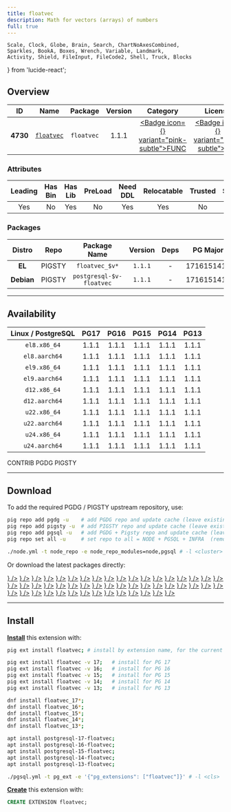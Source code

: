 ```yaml
---
title: floatvec
description: Math for vectors (arrays) of numbers
full: true
---
```


    Scale, Clock, Globe, Brain, Search, ChartNoAxesCombined,
    Sparkles, BookA, Boxes, Wrench, Variable, Landmark,
    Activity, Shield, FileInput, FileCode2, Shell, Truck, Blocks
} from 'lucide-react';

## Overview

| <TooltipIconButton tooltip="Extension unique identifier" side="top">ID</TooltipIconButton> | <TooltipIconButton tooltip="Extension name" side="top">Name</TooltipIconButton> | <TooltipIconButton tooltip="Package name for installation" side="top">Package</TooltipIconButton> | <TooltipIconButton tooltip="Latest available extension version" side="top">Version</TooltipIconButton> | <TooltipIconButton tooltip="Extension category" side="top">Category</TooltipIconButton> | <TooltipIconButton tooltip="Open source license" side="top">License</TooltipIconButton> | <TooltipIconButton tooltip="Programming language" side="top">Lang</TooltipIconButton> |
|:--------:|:--------:|:----------:|:--------------:|:---------------------------------------:|:------------------------------------------------------:|:----:|
| **4730** | [`floatvec`](https://github.com/pjungwir/floatvec) | `floatvec` | 1.1.1 | <a href="/ext/func" className="no-underline"><Badge icon={<Variable />} variant="pink-subtle">FUNC</Badge></a> | <a href="/ext/list/license#mit" className="no-underline"><Badge icon={<Scale />} variant="blue-subtle">MIT</Badge></a> | <a href="/ext/list/lang#c"><Badge icon={<FileCode2 />} variant="blue-subtle">C</Badge></a> |

### Attributes

| <TooltipIconButton tooltip="The Primary Leading extension in the Package" side="top">Leading</TooltipIconButton> | <TooltipIconButton tooltip="Contains binary utils" side="top">Has Bin</TooltipIconButton> | <TooltipIconButton tooltip="Contains .so shared library files" side="top">Has Lib</TooltipIconButton> | <TooltipIconButton tooltip="Requires preloading via shared_preload_libraries" side="top">PreLoad</TooltipIconButton> | <TooltipIconButton tooltip="Requires CREATE EXTENSION DDL command" side="top">Need DDL</TooltipIconButton> | <TooltipIconButton tooltip="Can be installed in any schema" side="top">Relocatable</TooltipIconButton> | <TooltipIconButton tooltip="Can be created by non-superuser" side="top">Trusted</TooltipIconButton> | <TooltipIconButton tooltip="Schemas used by this extension" side="top">Schemas</TooltipIconButton> |
|:-------:|:-------:|:-------:|:-------:|:--------:|:-----------:|:-------:|:-------:|
| Yes | No | Yes | No | Yes | Yes | No | - |

### Packages

| <TooltipIconButton tooltip="Linux distribution family, EL or Debian" side="top">Distro</TooltipIconButton> | <TooltipIconButton tooltip="Package repository" side="top">Repo</TooltipIconButton> | <TooltipIconButton tooltip="The RPM/DEB Package Name Pattern (replace $v with real pg major)" side="top">Package Name</TooltipIconButton> | <TooltipIconButton tooltip="Latest package version" side="top">Version</TooltipIconButton> | <TooltipIconButton tooltip="RPM/DEB Package dependencies" side="top">Deps</TooltipIconButton> | <TooltipIconButton tooltip="Available in these PostgreSQL Major Versions" side="top">PG Major</TooltipIconButton> |
|:----------:|:--------:|:------------------------:|:-----------:|:------------:|:------------------:|
|   **EL**   | <Badge variant="amber-subtle"><span className="font-bold">PIGSTY</span></Badge> | `floatvec_$v*` | `1.1.1` | - | <Badge variant="green-subtle">17</Badge><Badge variant="green-subtle">16</Badge><Badge variant="green-subtle">15</Badge><Badge variant="green-subtle">14</Badge><Badge variant="green-subtle">13</Badge> |
| **Debian** | <Badge variant="amber-subtle"><span className="font-bold">PIGSTY</span></Badge> | `postgresql-$v-floatvec` | `1.1.1` | - | <Badge variant="green-subtle">17</Badge><Badge variant="green-subtle">16</Badge><Badge variant="green-subtle">15</Badge><Badge variant="green-subtle">14</Badge><Badge variant="green-subtle">13</Badge> |



------

## Availability

| <TooltipIconButton tooltip="Linux Distro Arch / PostgreSQL Major Version" side="top">Linux / PostgreSQL </TooltipIconButton> | **PG17** | **PG16** | **PG15** | **PG14** | **PG13** |
|:-----:|:-----:|:-----:|:-----:|:-----:|:-----:|
| `el8.x86_64` | <Badge variant="amber-subtle">1.1.1</Badge> | <Badge variant="amber-subtle">1.1.1</Badge> | <Badge variant="amber-subtle">1.1.1</Badge> | <Badge variant="amber-subtle">1.1.1</Badge> | <Badge variant="amber-subtle">1.1.1</Badge> |
| `el8.aarch64` | <Badge variant="amber-subtle">1.1.1</Badge> | <Badge variant="amber-subtle">1.1.1</Badge> | <Badge variant="amber-subtle">1.1.1</Badge> | <Badge variant="amber-subtle">1.1.1</Badge> | <Badge variant="amber-subtle">1.1.1</Badge> |
| `el9.x86_64` | <Badge variant="amber-subtle">1.1.1</Badge> | <Badge variant="amber-subtle">1.1.1</Badge> | <Badge variant="amber-subtle">1.1.1</Badge> | <Badge variant="amber-subtle">1.1.1</Badge> | <Badge variant="amber-subtle">1.1.1</Badge> |
| `el9.aarch64` | <Badge variant="amber-subtle">1.1.1</Badge> | <Badge variant="amber-subtle">1.1.1</Badge> | <Badge variant="amber-subtle">1.1.1</Badge> | <Badge variant="amber-subtle">1.1.1</Badge> | <Badge variant="amber-subtle">1.1.1</Badge> |
| `d12.x86_64` | <Badge variant="amber-subtle">1.1.1</Badge> | <Badge variant="amber-subtle">1.1.1</Badge> | <Badge variant="amber-subtle">1.1.1</Badge> | <Badge variant="amber-subtle">1.1.1</Badge> | <Badge variant="amber-subtle">1.1.1</Badge> |
| `d12.aarch64` | <Badge variant="amber-subtle">1.1.1</Badge> | <Badge variant="amber-subtle">1.1.1</Badge> | <Badge variant="amber-subtle">1.1.1</Badge> | <Badge variant="amber-subtle">1.1.1</Badge> | <Badge variant="amber-subtle">1.1.1</Badge> |
| `u22.x86_64` | <Badge variant="amber-subtle">1.1.1</Badge> | <Badge variant="amber-subtle">1.1.1</Badge> | <Badge variant="amber-subtle">1.1.1</Badge> | <Badge variant="amber-subtle">1.1.1</Badge> | <Badge variant="amber-subtle">1.1.1</Badge> |
| `u22.aarch64` | <Badge variant="amber-subtle">1.1.1</Badge> | <Badge variant="amber-subtle">1.1.1</Badge> | <Badge variant="amber-subtle">1.1.1</Badge> | <Badge variant="amber-subtle">1.1.1</Badge> | <Badge variant="amber-subtle">1.1.1</Badge> |
| `u24.x86_64` | <Badge variant="amber-subtle">1.1.1</Badge> | <Badge variant="amber-subtle">1.1.1</Badge> | <Badge variant="amber-subtle">1.1.1</Badge> | <Badge variant="amber-subtle">1.1.1</Badge> | <Badge variant="amber-subtle">1.1.1</Badge> |
| `u24.aarch64` | <Badge variant="amber-subtle">1.1.1</Badge> | <Badge variant="amber-subtle">1.1.1</Badge> | <Badge variant="amber-subtle">1.1.1</Badge> | <Badge variant="amber-subtle">1.1.1</Badge> | <Badge variant="amber-subtle">1.1.1</Badge> |

<Badge variant="green-subtle"><span className="font-black">CONTRIB</span></Badge> <Badge variant="blue-subtle"><span className="font-black">PGDG</span></Badge> <Badge variant="amber-subtle"><span className="font-black">PIGSTY</span></Badge>

------

## Download

To add the required PGDG / PIGSTY upstream repository, use:

```bash tab="pig"
pig repo add pgdg -u    # add PGDG repo and update cache (leave existing repos)
pig repo add pigsty -u  # add PIGSTY repo and update cache (leave existing repos)
pig repo add pgsql -u   # add PGDG + Pigsty repo and update cache (leave existing repos)
pig repo set all -u     # set repo to all = NODE + PGSQL + INFRA  (remove existing repos)
```
```bash tab="pigsty"
./node.yml -t node_repo -e node_repo_modules=node,pgsql # -l <cluster>
```

Or download the latest packages directly:

<Files>
    <Folder name="el8.x86_64">
        <a href="https://repo.pigsty.io/yum/pgsql/el8.x86_64/floatvec_17-1.1.1-1PIGSTY.el8.x86_64.rpm"><File name="floatvec_17-1.1.1-1PIGSTY.el8.x86_64.rpm" icon={<Package className="text-emerald-500" />} /></a>
        <a href="https://repo.pigsty.io/yum/pgsql/el8.x86_64/floatvec_16-1.1.1-1PIGSTY.el8.x86_64.rpm"><File name="floatvec_16-1.1.1-1PIGSTY.el8.x86_64.rpm" icon={<Package className="text-emerald-500" />} /></a>
        <a href="https://repo.pigsty.io/yum/pgsql/el8.x86_64/floatvec_15-1.1.1-1PIGSTY.el8.x86_64.rpm"><File name="floatvec_15-1.1.1-1PIGSTY.el8.x86_64.rpm" icon={<Package className="text-emerald-500" />} /></a>
        <a href="https://repo.pigsty.io/yum/pgsql/el8.x86_64/floatvec_14-1.1.1-1PIGSTY.el8.x86_64.rpm"><File name="floatvec_14-1.1.1-1PIGSTY.el8.x86_64.rpm" icon={<Package className="text-emerald-500" />} /></a>
        <a href="https://repo.pigsty.io/yum/pgsql/el8.x86_64/floatvec_13-1.1.1-1PIGSTY.el8.x86_64.rpm"><File name="floatvec_13-1.1.1-1PIGSTY.el8.x86_64.rpm" icon={<Package className="text-emerald-500" />} /></a>
    </Folder>
    <Folder name="el8.aarch64">
        <a href="https://repo.pigsty.io/yum/pgsql/el8.aarch64/floatvec_17-1.1.1-1PIGSTY.el8.aarch64.rpm"><File name="floatvec_17-1.1.1-1PIGSTY.el8.aarch64.rpm" icon={<Package className="text-orange-500" />} /></a>
        <a href="https://repo.pigsty.io/yum/pgsql/el8.aarch64/floatvec_16-1.1.1-1PIGSTY.el8.aarch64.rpm"><File name="floatvec_16-1.1.1-1PIGSTY.el8.aarch64.rpm" icon={<Package className="text-orange-500" />} /></a>
        <a href="https://repo.pigsty.io/yum/pgsql/el8.aarch64/floatvec_15-1.1.1-1PIGSTY.el8.aarch64.rpm"><File name="floatvec_15-1.1.1-1PIGSTY.el8.aarch64.rpm" icon={<Package className="text-orange-500" />} /></a>
        <a href="https://repo.pigsty.io/yum/pgsql/el8.aarch64/floatvec_14-1.1.1-1PIGSTY.el8.aarch64.rpm"><File name="floatvec_14-1.1.1-1PIGSTY.el8.aarch64.rpm" icon={<Package className="text-orange-500" />} /></a>
        <a href="https://repo.pigsty.io/yum/pgsql/el8.aarch64/floatvec_13-1.1.1-1PIGSTY.el8.aarch64.rpm"><File name="floatvec_13-1.1.1-1PIGSTY.el8.aarch64.rpm" icon={<Package className="text-orange-500" />} /></a>
    </Folder>
    <Folder name="el9.x86_64">
        <a href="https://repo.pigsty.io/yum/pgsql/el9.x86_64/floatvec_17-1.1.1-1PIGSTY.el9.x86_64.rpm"><File name="floatvec_17-1.1.1-1PIGSTY.el9.x86_64.rpm" icon={<Package className="text-emerald-500" />} /></a>
        <a href="https://repo.pigsty.io/yum/pgsql/el9.x86_64/floatvec_16-1.1.1-1PIGSTY.el9.x86_64.rpm"><File name="floatvec_16-1.1.1-1PIGSTY.el9.x86_64.rpm" icon={<Package className="text-emerald-500" />} /></a>
        <a href="https://repo.pigsty.io/yum/pgsql/el9.x86_64/floatvec_15-1.1.1-1PIGSTY.el9.x86_64.rpm"><File name="floatvec_15-1.1.1-1PIGSTY.el9.x86_64.rpm" icon={<Package className="text-emerald-500" />} /></a>
        <a href="https://repo.pigsty.io/yum/pgsql/el9.x86_64/floatvec_14-1.1.1-1PIGSTY.el9.x86_64.rpm"><File name="floatvec_14-1.1.1-1PIGSTY.el9.x86_64.rpm" icon={<Package className="text-emerald-500" />} /></a>
        <a href="https://repo.pigsty.io/yum/pgsql/el9.x86_64/floatvec_13-1.1.1-1PIGSTY.el9.x86_64.rpm"><File name="floatvec_13-1.1.1-1PIGSTY.el9.x86_64.rpm" icon={<Package className="text-emerald-500" />} /></a>
    </Folder>
    <Folder name="el9.aarch64">
        <a href="https://repo.pigsty.io/yum/pgsql/el9.aarch64/floatvec_17-1.1.1-1PIGSTY.el9.aarch64.rpm"><File name="floatvec_17-1.1.1-1PIGSTY.el9.aarch64.rpm" icon={<Package className="text-orange-500" />} /></a>
        <a href="https://repo.pigsty.io/yum/pgsql/el9.aarch64/floatvec_16-1.1.1-1PIGSTY.el9.aarch64.rpm"><File name="floatvec_16-1.1.1-1PIGSTY.el9.aarch64.rpm" icon={<Package className="text-orange-500" />} /></a>
        <a href="https://repo.pigsty.io/yum/pgsql/el9.aarch64/floatvec_15-1.1.1-1PIGSTY.el9.aarch64.rpm"><File name="floatvec_15-1.1.1-1PIGSTY.el9.aarch64.rpm" icon={<Package className="text-orange-500" />} /></a>
        <a href="https://repo.pigsty.io/yum/pgsql/el9.aarch64/floatvec_14-1.1.1-1PIGSTY.el9.aarch64.rpm"><File name="floatvec_14-1.1.1-1PIGSTY.el9.aarch64.rpm" icon={<Package className="text-orange-500" />} /></a>
        <a href="https://repo.pigsty.io/yum/pgsql/el9.aarch64/floatvec_13-1.1.1-1PIGSTY.el9.aarch64.rpm"><File name="floatvec_13-1.1.1-1PIGSTY.el9.aarch64.rpm" icon={<Package className="text-orange-500" />} /></a>
    </Folder>
    <Folder name="d12.x86_64">
        <a href="https://repo.pigsty.io/apt/pgsql/bookworm/pool/main/f/floatvec/postgresql-17-floatvec_1.1.1-1PIGSTY~bookworm_amd64.deb"><File name="postgresql-17-floatvec_1.1.1-1PIGSTY~bookworm_amd64.deb" icon={<Box className="text-emerald-500" />} /></a>
        <a href="https://repo.pigsty.io/apt/pgsql/bookworm/pool/main/f/floatvec/postgresql-16-floatvec_1.1.1-1PIGSTY~bookworm_amd64.deb"><File name="postgresql-16-floatvec_1.1.1-1PIGSTY~bookworm_amd64.deb" icon={<Box className="text-emerald-500" />} /></a>
        <a href="https://repo.pigsty.io/apt/pgsql/bookworm/pool/main/f/floatvec/postgresql-15-floatvec_1.1.1-1PIGSTY~bookworm_amd64.deb"><File name="postgresql-15-floatvec_1.1.1-1PIGSTY~bookworm_amd64.deb" icon={<Box className="text-emerald-500" />} /></a>
        <a href="https://repo.pigsty.io/apt/pgsql/bookworm/pool/main/f/floatvec/postgresql-14-floatvec_1.1.1-1PIGSTY~bookworm_amd64.deb"><File name="postgresql-14-floatvec_1.1.1-1PIGSTY~bookworm_amd64.deb" icon={<Box className="text-emerald-500" />} /></a>
        <a href="https://repo.pigsty.io/apt/pgsql/bookworm/pool/main/f/floatvec/postgresql-13-floatvec_1.1.1-1PIGSTY~bookworm_amd64.deb"><File name="postgresql-13-floatvec_1.1.1-1PIGSTY~bookworm_amd64.deb" icon={<Box className="text-emerald-500" />} /></a>
    </Folder>
    <Folder name="d12.aarch64">
        <a href="https://repo.pigsty.io/apt/pgsql/bookworm/pool/main/f/floatvec/postgresql-17-floatvec_1.1.1-1PIGSTY~bookworm_arm64.deb"><File name="postgresql-17-floatvec_1.1.1-1PIGSTY~bookworm_arm64.deb" icon={<Box className="text-orange-500" />} /></a>
        <a href="https://repo.pigsty.io/apt/pgsql/bookworm/pool/main/f/floatvec/postgresql-16-floatvec_1.1.1-1PIGSTY~bookworm_arm64.deb"><File name="postgresql-16-floatvec_1.1.1-1PIGSTY~bookworm_arm64.deb" icon={<Box className="text-orange-500" />} /></a>
        <a href="https://repo.pigsty.io/apt/pgsql/bookworm/pool/main/f/floatvec/postgresql-15-floatvec_1.1.1-1PIGSTY~bookworm_arm64.deb"><File name="postgresql-15-floatvec_1.1.1-1PIGSTY~bookworm_arm64.deb" icon={<Box className="text-orange-500" />} /></a>
        <a href="https://repo.pigsty.io/apt/pgsql/bookworm/pool/main/f/floatvec/postgresql-14-floatvec_1.1.1-1PIGSTY~bookworm_arm64.deb"><File name="postgresql-14-floatvec_1.1.1-1PIGSTY~bookworm_arm64.deb" icon={<Box className="text-orange-500" />} /></a>
        <a href="https://repo.pigsty.io/apt/pgsql/bookworm/pool/main/f/floatvec/postgresql-13-floatvec_1.1.1-1PIGSTY~bookworm_arm64.deb"><File name="postgresql-13-floatvec_1.1.1-1PIGSTY~bookworm_arm64.deb" icon={<Box className="text-orange-500" />} /></a>
    </Folder>
    <Folder name="u22.x86_64">
        <a href="https://repo.pigsty.io/apt/pgsql/jammy/pool/main/f/floatvec/postgresql-17-floatvec_1.1.1-1PIGSTY~jammy_amd64.deb"><File name="postgresql-17-floatvec_1.1.1-1PIGSTY~jammy_amd64.deb" icon={<Box className="text-emerald-500" />} /></a>
        <a href="https://repo.pigsty.io/apt/pgsql/jammy/pool/main/f/floatvec/postgresql-16-floatvec_1.1.1-1PIGSTY~jammy_amd64.deb"><File name="postgresql-16-floatvec_1.1.1-1PIGSTY~jammy_amd64.deb" icon={<Box className="text-emerald-500" />} /></a>
        <a href="https://repo.pigsty.io/apt/pgsql/jammy/pool/main/f/floatvec/postgresql-15-floatvec_1.1.1-1PIGSTY~jammy_amd64.deb"><File name="postgresql-15-floatvec_1.1.1-1PIGSTY~jammy_amd64.deb" icon={<Box className="text-emerald-500" />} /></a>
        <a href="https://repo.pigsty.io/apt/pgsql/jammy/pool/main/f/floatvec/postgresql-14-floatvec_1.1.1-1PIGSTY~jammy_amd64.deb"><File name="postgresql-14-floatvec_1.1.1-1PIGSTY~jammy_amd64.deb" icon={<Box className="text-emerald-500" />} /></a>
        <a href="https://repo.pigsty.io/apt/pgsql/jammy/pool/main/f/floatvec/postgresql-13-floatvec_1.1.1-1PIGSTY~jammy_amd64.deb"><File name="postgresql-13-floatvec_1.1.1-1PIGSTY~jammy_amd64.deb" icon={<Box className="text-emerald-500" />} /></a>
    </Folder>
    <Folder name="u22.aarch64">
        <a href="https://repo.pigsty.io/apt/pgsql/jammy/pool/main/f/floatvec/postgresql-17-floatvec_1.1.1-1PIGSTY~jammy_arm64.deb"><File name="postgresql-17-floatvec_1.1.1-1PIGSTY~jammy_arm64.deb" icon={<Box className="text-orange-500" />} /></a>
        <a href="https://repo.pigsty.io/apt/pgsql/jammy/pool/main/f/floatvec/postgresql-16-floatvec_1.1.1-1PIGSTY~jammy_arm64.deb"><File name="postgresql-16-floatvec_1.1.1-1PIGSTY~jammy_arm64.deb" icon={<Box className="text-orange-500" />} /></a>
        <a href="https://repo.pigsty.io/apt/pgsql/jammy/pool/main/f/floatvec/postgresql-15-floatvec_1.1.1-1PIGSTY~jammy_arm64.deb"><File name="postgresql-15-floatvec_1.1.1-1PIGSTY~jammy_arm64.deb" icon={<Box className="text-orange-500" />} /></a>
        <a href="https://repo.pigsty.io/apt/pgsql/jammy/pool/main/f/floatvec/postgresql-14-floatvec_1.1.1-1PIGSTY~jammy_arm64.deb"><File name="postgresql-14-floatvec_1.1.1-1PIGSTY~jammy_arm64.deb" icon={<Box className="text-orange-500" />} /></a>
        <a href="https://repo.pigsty.io/apt/pgsql/jammy/pool/main/f/floatvec/postgresql-13-floatvec_1.1.1-1PIGSTY~jammy_arm64.deb"><File name="postgresql-13-floatvec_1.1.1-1PIGSTY~jammy_arm64.deb" icon={<Box className="text-orange-500" />} /></a>
    </Folder>
    <Folder name="u24.x86_64">
        <a href="https://repo.pigsty.io/apt/pgsql/noble/pool/main/f/floatvec/postgresql-17-floatvec_1.1.1-1PIGSTY~noble_amd64.deb"><File name="postgresql-17-floatvec_1.1.1-1PIGSTY~noble_amd64.deb" icon={<Box className="text-emerald-500" />} /></a>
        <a href="https://repo.pigsty.io/apt/pgsql/noble/pool/main/f/floatvec/postgresql-16-floatvec_1.1.1-1PIGSTY~noble_amd64.deb"><File name="postgresql-16-floatvec_1.1.1-1PIGSTY~noble_amd64.deb" icon={<Box className="text-emerald-500" />} /></a>
        <a href="https://repo.pigsty.io/apt/pgsql/noble/pool/main/f/floatvec/postgresql-15-floatvec_1.1.1-1PIGSTY~noble_amd64.deb"><File name="postgresql-15-floatvec_1.1.1-1PIGSTY~noble_amd64.deb" icon={<Box className="text-emerald-500" />} /></a>
        <a href="https://repo.pigsty.io/apt/pgsql/noble/pool/main/f/floatvec/postgresql-14-floatvec_1.1.1-1PIGSTY~noble_amd64.deb"><File name="postgresql-14-floatvec_1.1.1-1PIGSTY~noble_amd64.deb" icon={<Box className="text-emerald-500" />} /></a>
        <a href="https://repo.pigsty.io/apt/pgsql/noble/pool/main/f/floatvec/postgresql-13-floatvec_1.1.1-1PIGSTY~noble_amd64.deb"><File name="postgresql-13-floatvec_1.1.1-1PIGSTY~noble_amd64.deb" icon={<Box className="text-emerald-500" />} /></a>
    </Folder>
    <Folder name="u24.aarch64">
        <a href="https://repo.pigsty.io/apt/pgsql/noble/pool/main/f/floatvec/postgresql-17-floatvec_1.1.1-1PIGSTY~noble_arm64.deb"><File name="postgresql-17-floatvec_1.1.1-1PIGSTY~noble_arm64.deb" icon={<Box className="text-orange-500" />} /></a>
        <a href="https://repo.pigsty.io/apt/pgsql/noble/pool/main/f/floatvec/postgresql-16-floatvec_1.1.1-1PIGSTY~noble_arm64.deb"><File name="postgresql-16-floatvec_1.1.1-1PIGSTY~noble_arm64.deb" icon={<Box className="text-orange-500" />} /></a>
        <a href="https://repo.pigsty.io/apt/pgsql/noble/pool/main/f/floatvec/postgresql-15-floatvec_1.1.1-1PIGSTY~noble_arm64.deb"><File name="postgresql-15-floatvec_1.1.1-1PIGSTY~noble_arm64.deb" icon={<Box className="text-orange-500" />} /></a>
        <a href="https://repo.pigsty.io/apt/pgsql/noble/pool/main/f/floatvec/postgresql-14-floatvec_1.1.1-1PIGSTY~noble_arm64.deb"><File name="postgresql-14-floatvec_1.1.1-1PIGSTY~noble_arm64.deb" icon={<Box className="text-orange-500" />} /></a>
        <a href="https://repo.pigsty.io/apt/pgsql/noble/pool/main/f/floatvec/postgresql-13-floatvec_1.1.1-1PIGSTY~noble_arm64.deb"><File name="postgresql-13-floatvec_1.1.1-1PIGSTY~noble_arm64.deb" icon={<Box className="text-orange-500" />} /></a>
    </Folder>
</Files>

------

## Install

[**Install**](/docs/pgsql/extension/install) this extension with:

```bash tab="pig"
pig ext install floatvec; # install by extension name, for the current active PG version

pig ext install floatvec -v 17;   # install for PG 17
pig ext install floatvec -v 16;   # install for PG 16
pig ext install floatvec -v 15;   # install for PG 15
pig ext install floatvec -v 14;   # install for PG 14
pig ext install floatvec -v 13;   # install for PG 13
```
```bash tab="yum" 
dnf install floatvec_17*;
dnf install floatvec_16*;
dnf install floatvec_15*;
dnf install floatvec_14*;
dnf install floatvec_13*;
```
```bash tab="apt" 
apt install postgresql-17-floatvec;
apt install postgresql-16-floatvec;
apt install postgresql-15-floatvec;
apt install postgresql-14-floatvec;
apt install postgresql-13-floatvec;
```
```bash tab="ansible"
./pgsql.yml -t pg_ext -e '{"pg_extensions": ["floatvec"]}' # -l <cls>
```

[**Create**](/docs/pgsql/extension/create) this extension with:

```sql
CREATE EXTENSION floatvec;
```


